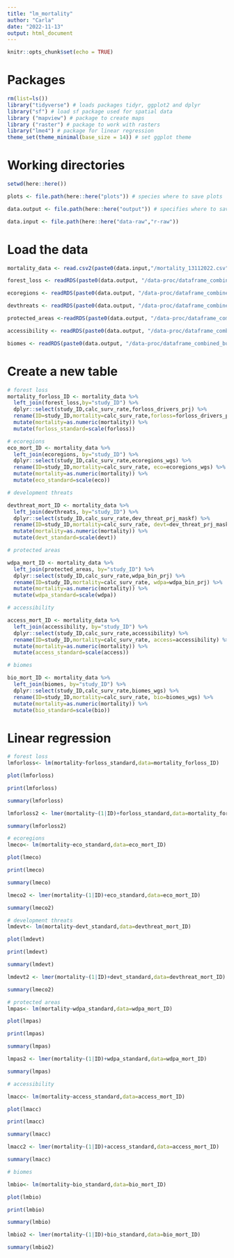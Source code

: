 ```yaml
---
title: "lm_mortality"
author: "Carla"
date: "2022-11-13"
output: html_document
---
```


```r
knitr::opts_chunk$set(echo = TRUE)
```

# Packages 

```r
rm(list=ls())
library("tidyverse") # loads packages tidyr, ggplot2 and dplyr
library("sf") # load sf package used for spatial data
library ("mapview") # package to create maps
library ("raster") # package to work with rasters
library("lme4") # package for linear regression
theme_set(theme_minimal(base_size = 14)) # set ggplot theme 
```

# Working directories 
``` r

setwd(here::here())

plots <- file.path(here::here("plots")) # species where to save plots

data.output <- file.path(here::here("output")) # specifies where to save outputs

data.input <- file.path(here::here("data-raw","r-raw")) 

```

# Load the data

``` r

mortality_data <- read.csv2(paste0(data.input,"/mortality_13112022.csv"), header=TRUE, sep=";", dec = ".")

forest_loss <- readRDS(paste0(data.output, "/data-proc/dataframe_combined_buffer_forloss2022-11-11.rds"))

ecoregions <- readRDS(paste0(data.output, "/data-proc/dataframe_combined_buffer_eco2022-11-10.rds"))

devthreats <- readRDS(paste0(data.output, "/data-proc/dataframe_combined_buffer_dev_threat2022-11-10.rds"))

protected_areas <-readRDS(paste0(data.output, "/data-proc/dataframe_combined_buffer_wdpa2022-11-10.rds"))

accessibility <- readRDS(paste0(data.output, "/data-proc/dataframe_combined_buffer_access2022-11-10.rds"))

biomes <- readRDS(paste0(data.output, "/data-proc/dataframe_combined_buffer_biomes2022-11-13.rds"))
```

# Create a new table

``` r

# forest loss
mortality_forloss_ID <- mortality_data %>%
  left_join(forest_loss,by="study_ID") %>%
  dplyr::select(study_ID,calc_surv_rate,forloss_drivers_prj) %>%
  rename(ID=study_ID,mortality=calc_surv_rate,forloss=forloss_drivers_prj) %>%
  mutate(mortality=as.numeric(mortality)) %>%
  mutate(forloss_standard=scale(forloss))

# ecoregions
eco_mort_ID <- mortality_data %>%
  left_join(ecoregions, by="study_ID") %>%
  dplyr::select(study_ID,calc_surv_rate,ecoregions_wgs) %>%
  rename(ID=study_ID,mortality=calc_surv_rate, eco=ecoregions_wgs) %>%
  mutate(mortality=as.numeric(mortality)) %>%
  mutate(eco_standard=scale(eco))

# development threats

devthreat_mort_ID <- mortality_data %>%
  left_join(devthreats, by="study_ID") %>%
  dplyr::select(study_ID,calc_surv_rate,dev_threat_prj_maskf) %>%
  rename(ID=study_ID,mortality=calc_surv_rate, devt=dev_threat_prj_maskf) %>%
  mutate(mortality=as.numeric(mortality)) %>%
  mutate(devt_standard=scale(devt))

# protected areas 

wdpa_mort_ID <- mortality_data %>%
  left_join(protected_areas, by="study_ID") %>%
  dplyr::select(study_ID,calc_surv_rate,wdpa_bin_prj) %>%
  rename(ID=study_ID,mortality=calc_surv_rate, wdpa=wdpa_bin_prj) %>%
  mutate(mortality=as.numeric(mortality)) %>%
  mutate(wdpa_standard=scale(wdpa))

# accessibility 

access_mort_ID <- mortality_data %>%
  left_join(accessibility, by="study_ID") %>%
  dplyr::select(study_ID,calc_surv_rate,accessibility) %>%
  rename(ID=study_ID,mortality=calc_surv_rate, access=accessibility) %>%
  mutate(mortality=as.numeric(mortality)) %>%
  mutate(access_standard=scale(access))

# biomes

bio_mort_ID <- mortality_data %>%
  left_join(biomes, by="study_ID") %>%
  dplyr::select(study_ID,calc_surv_rate,biomes_wgs) %>%
  rename(ID=study_ID,mortality=calc_surv_rate, bio=biomes_wgs) %>%
  mutate(mortality=as.numeric(mortality)) %>%
  mutate(bio_standard=scale(bio))


```
# Linear regression

``` r
# forest loss
lmforloss<- lm(mortality~forloss_standard,data=mortality_forloss_ID)

plot(lmforloss)

print(lmforloss)

summary(lmforloss)

lmforloss2 <- lmer(mortality~(1|ID)+forloss_standard,data=mortality_forloss_ID)

summary(lmforloss2)

# ecoregions
lmeco<- lm(mortality~eco_standard,data=eco_mort_ID)

plot(lmeco)

print(lmeco)

summary(lmeco)

lmeco2 <- lmer(mortality~(1|ID)+eco_standard,data=eco_mort_ID)

summary(lmeco2)

# development threats
lmdevt<- lm(mortality~devt_standard,data=devthreat_mort_ID)

plot(lmdevt)

print(lmdevt)

summary(lmdevt)

lmdevt2 <- lmer(mortality~(1|ID)+devt_standard,data=devthreat_mort_ID)

summary(lmeco2)

# protected areas
lmpas<- lm(mortality~wdpa_standard,data=wdpa_mort_ID)

plot(lmpas)

print(lmpas)

summary(lmpas)

lmpas2 <- lmer(mortality~(1|ID)+wdpa_standard,data=wdpa_mort_ID)

summary(lmpas)

# accessibility

lmacc<- lm(mortality~access_standard,data=access_mort_ID)

plot(lmacc)

print(lmacc)

summary(lmacc)

lmacc2 <- lmer(mortality~(1|ID)+access_standard,data=access_mort_ID)

summary(lmacc)

# biomes

lmbio<- lm(mortality~bio_standard,data=bio_mort_ID)

plot(lmbio)

print(lmbio)

summary(lmbio)

lmbio2 <- lmer(mortality~(1|ID)+bio_standard,data=bio_mort_ID)

summary(lmbio2)


```

